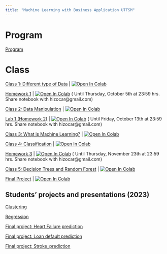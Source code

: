 ```yaml
---
title: "Machine Learning with Business Application UTFSM"
---
```

# Program

[Program ](/machine_learning_egei/program.qmd)

# Class
[Class 1: Different type of Data ](/machine_learning_egei/class1.ipynb) | <a href="https://colab.research.google.com/github/hizocar/hizocar.github.io/blob/main/machine_learning_egei/class1.ipynb" target="_parent"><img src="https://colab.research.google.com/assets/colab-badge.svg" alt="Open In Colab"/></a>

[Homework 1](/machine_learning_egei/homeworks/Python_Basics_Homework.ipynb) | <a href="https://colab.research.google.com/github/hizocar/hizocar.github.io/blob/main//machine_learning_egei/homeworks/Python_Basics_Homework.ipynb" target="_parent"><img src="https://colab.research.google.com/assets/colab-badge.svg" alt="Open In Colab"/></a> ( Until Thursday, October 5th at 23:59 hrs. Share notebook with hizocar@gmail.com)



[Class 2: Data Manipulation ](/machine_learning_egei/class2.ipynb) | <a href="https://colab.research.google.com/github/hizocar/hizocar.github.io/blob/main/machine_learning_egei/class2.ipynb" target="_parent"><img src="https://colab.research.google.com/assets/colab-badge.svg" alt="Open In Colab"/></a>

[Lab 1 (Homework 2)](/machine_learning_egei/homeworks/lab1.ipynb) | <a href="https://colab.research.google.com/github/hizocar/hizocar.github.io/blob/main//machine_learning_egei/homeworks/lab1.ipynb" target="_parent"><img src="https://colab.research.google.com/assets/colab-badge.svg" alt="Open In Colab"/></a> ( Until Friday, October 13th at 23:59 hrs. Share notebook with hizocar@gmail.com)

[Class 3: What is Machine Learning? ](/machine_learning_egei/class3.ipynb) | <a href="https://colab.research.google.com/github/hizocar/hizocar.github.io/blob/main/machine_learning_egei/class3.ipynb" target="_parent"><img src="https://colab.research.google.com/assets/colab-badge.svg" alt="Open In Colab"/></a>

[Class 4: Classification ](/machine_learning_egei/class4.ipynb) | <a href="https://colab.research.google.com/github/hizocar/hizocar.github.io/blob/main/machine_learning_egei/class4.ipynb" target="_parent"><img src="https://colab.research.google.com/assets/colab-badge.svg" alt="Open In Colab"/></a>

[Homework 3](/machine_learning_egei/homeworks/homework_III.ipynb) | <a href="https://colab.research.google.com/github/hizocar/hizocar.github.io/blob/main//machine_learning_egei/homeworks/homework_III.ipynb" target="_parent"><img src="https://colab.research.google.com/assets/colab-badge.svg" alt="Open In Colab"/></a> ( Until Thursday, November 23th at 23:59 hrs. Share notebook with hizocar@gmail.com)

[Class 5: Decision Trees and Random Forest ](/machine_learning_egei/class5.ipynb) | <a href="https://colab.research.google.com/github/hizocar/hizocar.github.io/blob/main/machine_learning_egei/class5.ipynb" target="_parent"><img src="https://colab.research.google.com/assets/colab-badge.svg" alt="Open In Colab"/></a>


[Final Project](/machine_learning_egei/homeworks/Final%20Project.ipynb) | <a href="https://colab.research.google.com/github/hizocar/hizocar.github.io/blob/main//machine_learning_egei/homeworks/Final%20Project.ipynb" target="_parent"><img src="https://colab.research.google.com/assets/colab-badge.svg" alt="Open In Colab"/></a> 

## Students' projects and presentations (2023)

[Clustering](https://zoom.us/rec/share/pzwjHgJPGhrVQXRlX2GOzM7zZ7OpatitI8nAMhYgPT0LwprlsA9RJURfLadCTT_s.-zHHR4v0fHqvzZDe?startTime=1702040726000)

[Regression](https://zoom.us/rec/share/pzwjHgJPGhrVQXRlX2GOzM7zZ7OpatitI8nAMhYgPT0LwprlsA9RJURfLadCTT_s.-zHHR4v0fHqvzZDe?startTime=1702041989000)

[Final project: Heart Failure prediction](machine_learning_egei/homeworks_2023/Heart_prediction.pdf)

[Final project: Loan default prediction](machine_learning_egei/homeworks_2023/Loan_default.pdf)

[Final project: Stroke_prediction](machine_learning_egei/homeworks_2023/Stroke_prediction.pdf)